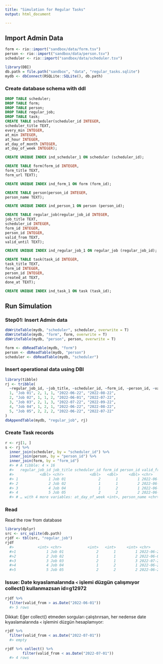 ```yaml
---
title: "Simulation for Regular Tasks"
output: html_document

---
```


## Import Admin Data

```r
form <- rio::import("sandbox/data/form.tsv")
person <- rio::import("sandbox/data/person.tsv")
scheduler <- rio::import("sandbox/data/scheduler.tsv")
```

```r
library(DBI)
db.path = file.path("sandbox", "data", "regular_tasks.sqlite")
mydb <- dbConnect(RSQLite::SQLite(), db.path)
```

### Create database schema with ddl

```sql
DROP TABLE scheduler;
DROP TABLE form;
DROP TABLE person;
DROP TABLE regular_job;
DROP TABLE task;
CREATE TABLE scheduler(scheduler_id INTEGER,
scheduler_title TEXT,
every_min INTEGER,
at_min INTEGER,
at_hour INTEGER,
at_day_of_month INTEGER,
at_day_of_week INTEGER);

CREATE UNIQUE INDEX ind_scheduler_1 ON scheduler (scheduler_id);

CREATE TABLE form(form_id INTEGER,
form_title TEXT,
form_url TEXT);

CREATE UNIQUE INDEX ind_form_1 ON form (form_id);

CREATE TABLE person(person_id INTEGER,
person_name TEXT);

CREATE UNIQUE INDEX ind_person_1 ON person (person_id);

CREATE TABLE regular_job(regular_job_id INTEGER,
job_title TEXT,
scheduler_id INTEGER,
form_id INTEGER,
person_id INTEGER,
valid_from TEXT,
valid_until TEXT);

CREATE UNIQUE INDEX ind_regular_job_1 ON regular_job (regular_job_id);

CREATE TABLE task(task_id INTEGER,
task_title TEXT,
form_id INTEGER,
person_id INTEGER,
created_at TEXT,
done_at TEXT);

CREATE UNIQUE INDEX ind_task_1 ON task (task_id);
```

## Run Simulation

### Step01: Insert Admin data

```r
dbWriteTable(mydb, "scheduler", scheduler, overwrite = T)
dbWriteTable(mydb, "form", form, overwrite = T)
dbWriteTable(mydb, "person", person, overwrite = T)
```

```r
form <- dbReadTable(mydb, "form")
person <- dbReadTable(mydb, "person")
scheduler <- dbReadTable(mydb, "scheduler")
```

### Insert operational data using DBI

```r
library(tibble)
rj <- tribble(
  ~regular_job_id, ~job_title, ~scheduler_id, ~form_id, ~person_id, ~valid_from, ~valid_until,
  1, "Job 01", 2, 1, 1, "2022-06-22", "2022-08-22",
  2, "Job 02", 1, 1, 2, "2022-06-01", "2022-07-22",
  3, "Job 03", 2, 1, 3, "2022-07-22", "2022-09-22",
  4, "Job 04", 1, 2, 1, "2022-06-22", "2022-08-22",
  5, "Job 05", 2, 2, 2, "2022-06-22", "2022-07-22"
)
dbAppendTable(mydb, "regular_job", rj)
```

### Create Task records

```r
r <- rj[1, ]
s <- rj %>%
  inner_join(scheduler, by = "scheduler_id") %>%
  inner_join(person, by = "person_id") %>%
  inner_join(form, by = "form_id")
  #> # A tibble: 4 × 16
  #>   regular_job_id job_title scheduler_id form_id person_id valid_from valid_until scheduler_title  every_min at_min at_hour at_day_of_month
  #>            <dbl> <chr>            <dbl>   <dbl>     <dbl> <chr>      <chr>       <chr>                <int>  <int>   <int>           <int>
  #> 1              1 Job 01               2       1         1 2022-06-22 2022-08-22  Her gün akşam 5         NA     NA      17              NA
  #> 2              2 Job 02               1       1         2 2022-06-01 2022-07-22  Her Cuma akşam 4        NA     NA      16              NA
  #> 3              4 Job 04               1       2         1 2022-06-22 2022-08-22  Her Cuma akşam 4        NA     NA      16              NA
  #> 4              5 Job 05               2       2         2 2022-06-22 2022-07-22  Her gün akşam 5         NA     NA      17              NA
  #> # … with 4 more variables: at_day_of_week <int>, person_name <chr>, form_title <chr>, form_url. <int>
```

### Read

Read the row from database

```r
library(dplyr)
src <- src_sqlite(db.path)
rjdf <- tbl(src, "regular_job")
rjdf
  #>           <int> <chr>            <int>   <int>     <int> <chr>      <chr>      
  #>1              1 Job 01               2       1         1 2022-06-22 2022-08-22 
  #>2              2 Job 02               1       1         2 2022-06-01 2022-07-22 
  #>3              3 Job 03               2       1         3 2022-07-22 2022-09-22 
  #>4              4 Job 04               1       2         1 2022-06-22 2022-08-22 
  #>5              5 Job 05               2       2         2 2022-06-22 2022-07-22 
```

### Issue: Date kıyaslamalarında `<` işlemi düzgün çalışmıyor collect() kullanmazsan id=g12972

```r
rjdf %>%
  filter(valid_from > as.Date("2022-06-01"))
  #> 5 rows
```

Dikkat: Eğer collect() etmeden sorguları çalıştırırsan, her nedense date kıyaslamalarında `<` işlemini düzgün hesaplamıyor:

```r
rjdf %>%
  filter(valid_from < as.Date("2022-07-01"))
  #> empty
```

```r
rjdf %>% collect() %>%
        filter(valid_from < as.Date("2022-07-01"))
  #> 4 rows
```

